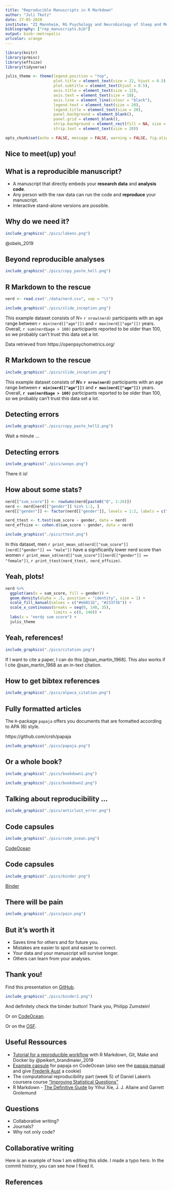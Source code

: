 ```yaml
---
title: "Reproducible Manuscripts in R Markdown"
author: "Juli Tkotz"
date: 27-05-2020
institute: "ZI Mannheim, RG Psychology and Neurobiology of Sleep and Memory"
bibliography: ["rep_manuscripts.bib"]
output: binb::metropolis
urlcolor: orange
---
```


```r
library(knitr)
library(prmisc)
library(effsize)
library(tidyverse)

julis_theme <- theme(legend.position = "top", 
                     plot.title = element_text(size = 22, hjust = 0.5),
                     plot.subtitle = element_text(hjust = 0.5),
                     axis.title = element_text(size = 22),
                     axis.text = element_text(size = 18),
                     axis.line = element_line(colour = "black"),
                     legend.text = element_text(size = 20), 
                     legend.title = element_text(size = 20),
                     panel.background = element_blank(),
                     panel.grid = element_blank(),
                     strip.background = element_rect(fill = NA, size = 1),
                     strip.text = element_text(size = 20))

opts_chunk$set(echo = FALSE, message = FALSE, warning = FALSE, fig.align = 'center', out.width = '90%')
```

## Nice to meet(up) you!

\begin{columns}[onlytextwidth,T]
  \begin{column}{.4\linewidth}
    \includegraphics[width=\linewidth]{./pics/juli.jpg}
  \end{column}
  \begin{column}{.6\linewidth}
  \vspace{1.5cm}
  
  \begin{itemize}
    \item Juli Tkotz
    \item PhD student ZI Mannheim
    \item RG Psychology and Neurobiology of Sleep and Memory
  \end{itemize}

  \end{column}
\end{columns}

## What is a reproducible manuscript?

- A manuscript that directly embeds your **research data** and **analysis code**.
- Any person with the raw data can run the code and **reproduce** your manuscript.
- Interactive stand-alone versions are possible.

## Why do we need it?

```r
include_graphics("./pics/lakens.png")
```

\tiny
@obels_2019
\normalsize

## Beyond reproducible analyses

```r
include_graphics("./pics/copy_paste_hell.png")
```

## R Markdown to the rescue

```r
nerd <- read.csv("./data/nerd.csv", sep = "\t")
```

```r
include_graphics("./pics/slide_inception.png")
```

This example dataset consists of $N =$ `r nrow(nerd)` participants with an age range between `r min(nerd[["age"]])` and `r max(nerd[["age"]])` years.
Overall, `r sum(nerd$age > 100)` participants reported to be older than 100, so we probably can't trust this data set a lot.

\tiny
Data retrieved from https://openpsychometrics.org/
\normalsize

## R Markdown to the rescue

```r
include_graphics("./pics/slide_inception.png")
```

This example dataset consists of **$N =$ `r nrow(nerd)`** participants with an age range between **`r min(nerd[["age"]])`** and **`r max(nerd[["age"]])`** years.
Overall, **`r sum(nerd$age > 100)`** participants reported to be older than 100, so we probably can't trust this data set a lot.

## Detecting errors

```r
include_graphics("./pics/copy_paste_hell2.png")
```

Wait a minute ...

## Detecting errors

```r
include_graphics("./pics/woops.png")
```

There it is!

## How about some stats?

```r
nerd[["sum_score"]] <- rowSums(nerd[paste0("Q", 1:26)])
nerd <- nerd[nerd[["gender"]] %in% 1:2, ]
nerd[["gender"]] <- factor(nerd[["gender"]], levels = 1:2, labels = c("male", "female"))
```

\footnotesize

```r
nerd_ttest <- t.test(sum_score ~ gender, data = nerd)
nerd_effsize <- cohen.d(sum_score ~ gender, data = nerd)
```

\normalsize

```r
include_graphics("./pics/ttest.png")
```

In this dataset, men `r print_mean_sd(nerd[["sum_score"]][nerd[["gender"]] == "male"])` have a significantly lower nerd score than women `r print_mean_sd(nerd[["sum_score"]][nerd[["gender"]] == "female"])`, `r print_ttest(nerd_ttest, nerd_effsize)`.

## Yeah, plots!

```r
nerd %>% 
  ggplot(aes(x = sum_score, fill = gender)) +
  geom_density(alpha = .5, position = "identity", size = 1) +
  scale_fill_manual(values = c("#eb811b", "#23373b")) +
  scale_x_continuous(breaks = seq(0, 140, 35),
                     limits = c(0, 140)) +
  labs(x = "nerdy sum score") +
  julis_theme
```

## Yeah, references!

```r
include_graphics("./pics/citation.png")
```

If I want to cite a paper, I can do this [@san_martin_1968].
This also works if I cite @san_martin_1968 as an in-text citation.

## How to get bibtex references

```r
include_graphics("./pics/alpaca_citation.png")
```

## Fully formatted articles

The `R`-package `papaja` offers you documents that are formatted according to APA (6) style.

\tiny
https://github.com/crsh/papaja
\normalsize

```r
include_graphics("./pics/papaja.png")
```

## Or a whole book?

```r
include_graphics("./pics/bookdown1.png")
```

```r
include_graphics("./pics/bookdown2.png")
```

## Talking about reproducibility ...

```r
include_graphics("./pics/anticlust_error.png")
```

## Code capsules

```r
include_graphics("./pics/code_ocean.png")
```

\small
[CodeOcean](https://codeocean.com/)
\normalsize

## Code capsules

```r
include_graphics("./pics/binder.png")
```

\small
[Binder](https://github.com/rocker-org/binder)
\normalsize

## There will be pain

```r
include_graphics("./pics/pain.png")
```

## But it's worth it

- Saves time for others and for future you.
- Mistakes are easier to spot and easier to correct.
- Your data and your manuscript will survive longer.
- Others can learn from your analyses.

## Thank you!

Find this presentation on [GitHub](https://github.com/einGlasRotwein/MOSM_talk).

```r
include_graphics("./pics/binder2.png")
```

And definitely check the binder button! Thank you, Philipp Zumstein!

Or on [CodeOcean](https://doi.org/10.24433/CO.3923848.v2).

Or on the [OSF](https://osf.io/gzf9h/).

## Useful Ressources

- [Tutorial for a reproducible workflow](https://psyarxiv.com/8xzqy/) with R Markdown, Git, Make and Docker by @peikert_brandmaier_2019
- [Example capsule](https://t.co/icY9wPvJgI?amp=1) for papaja on CodeOcean (also see the [papaja manual](https://crsh.github.io/papaja_man/) and give [Frederik Aust](https://twitter.com/FrederikAust) a cookie)
- The computational reproducibility part (week 5) of Daniel Laken's coursera course ["Improving Statistical Questions"](https://www.coursera.org/learn/improving-statistical-questions)
- R Markdown - [The Definitive Guide](https://bookdown.org/yihui/rmarkdown/) by Yihui Xie, J. J. Allaire and Garrett Grolemund

## Questions

- Collaborative writing?
- Journals?
- Why not only code?

## Collaborative writing

Here is an example of how I am editing this slide.
I made a typo hero.
In the commit history, you can see how I fixed it.

## References
\setlength{\parindent}{-0.2in}
\setlength{\leftskip}{0.2in}
\setlength{\parskip}{8pt}
\noindent
\small

